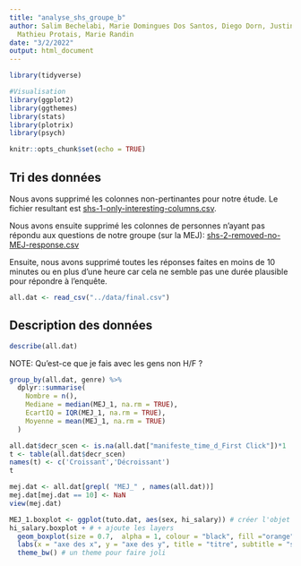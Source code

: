 ```yaml
---
title: "analyse_shs_groupe_b"
author: Salim Bechelabi, Marie Domingues Dos Santos, Diego Dorn, Justine Montavon,
  Mathieu Protais, Marie Randin
date: "3/2/2022"
output: html_document
---
```


```r
library(tidyverse)

#Visualisation
library(ggplot2)
library(ggthemes)
library(stats)
library(plotrix)
library(psych)

```

```r
knitr::opts_chunk$set(echo = TRUE)
```

## Tri des données

Nous avons supprimé les colonnes non-pertinantes pour notre étude. Le fichier resultant est [shs-1-only-interesting-columns.csv](./../data/shs-only-interesting-columns.csv).

Nous avons ensuite supprimé les colonnes de personnes n'ayant pas répondu aux questions de notre groupe (sur la MEJ):
[shs-2-removed-no-MEJ-response.csv](./../data/shs-2-removed-no-MEJ-response.csv)

Ensuite, nous avons supprimé toutes les réponses faites en moins de 10 minutes ou en plus d'une heure car cela ne semble pas une durée plausible pour répondre à l'enquête.

```r
all.dat <- read_csv("../data/final.csv")
```

## Description des données

```r
describe(all.dat)
```
NOTE: Qu'est-ce que je fais avec les gens non H/F ?

```r
group_by(all.dat, genre) %>% 
  dplyr::summarise(
    Nombre = n(), 
    Mediane = median(MEJ_1, na.rm = TRUE),
    EcartIQ = IQR(MEJ_1, na.rm = TRUE),
    Moyenne = mean(MEJ_1, na.rm = TRUE)
  )
```

```r

all.dat$decr_scen <- is.na(all.dat["manifeste_time_d_First Click"])*1
t <- table(all.dat$decr_scen)
names(t) <- c('Croissant','Décroissant')
t

```

```r

mej.dat <- all.dat[grepl( "MEJ_" , names(all.dat))]
mej.dat[mej.dat == 10] <- NaN
view(mej.dat)

```

```r
MEJ_1.boxplot <- ggplot(tuto.dat, aes(sex, hi_salary)) # créer l'objet ainsi que insérer les data
hi_salary.boxplot + # + ajoute les layers
  geom_boxplot(size = 0.7,  alpha = 1, colour = "black", fill ="orange") + # quelques options du geom
  labs(x = "axe des x", y = "axe des y", title = "titre", subtitle = "sous-titre", caption = "légende")+ # les légendes 
  theme_bw() # un theme pour faire joli
```

